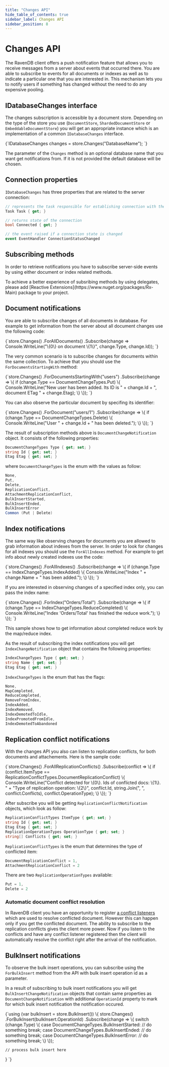 ```yaml
---
title: "Changes API"
hide_table_of_contents: true
sidebar_label: Changes API
sidebar_position: 8
---
```



# Changes API

The RavenDB client offers a push notification feature that allows you to receive messages from a server about events that occurred there.
You are able to subscribe to events for all documents or indexes as well as to indicate a particular one that you are interested in. 
This mechanism lets you to notify users if something has changed without the need to do any expensive pooling. 

## IDatabaseChanges interface

The changes subscription is accessible by a document store. Depending on the type of the store you use (`DocumentStore`, `ShardedDocumentStore` or `EmbeddableDocumentStore`) you will get an appropriate instance
which is an implementation of a common `IDatabaseChanges` interface.

<TabItem value="getting_database_changes_instance" label="getting_database_changes_instance">
<CodeBlock language="csharp">
{`IDatabaseChanges changes = store.Changes("DatabaseName");
`}
</CodeBlock>
</TabItem>

The parameter of the `Changes` method is an optional database name that you want get notifications from. If it is not provided the default database will be chosen.

## Connection properties

`IDatabaseChanges` has three properties that are related to the server connection:

``` csharp 
// represents the task responsible for establishing connection with the server
Task Task { get; }

// returns state of the connection
bool Connected { get; }

// the event raised if a connection state is changed
event EventHandler ConnectionStatusChanged
```

## Subscribing methods

In order to retrieve notifications you have to subscribe server-side events by using either document or index related methods.

<Admonition type="info" title="Info">
To achieve a better experience of subsribing methods by using delegates, please add [Reactive Extensions](https://www.nuget.org/packages/Rx-Main) package to your project.
</Admonition>

## Document notifications

You are able to subscribe changes of all documents in database. For example to get information from the server about all document changes use the following code:

<TabItem value="subscribe_for_all_documents" label="subscribe_for_all_documents">
<CodeBlock language="csharp">
{`store.Changes()
     .ForAllDocuments()
     .Subscribe(change => Console.WriteLine("\{0\} on document \{1\}", change.Type, change.Id));
`}
</CodeBlock>
</TabItem>


The very common scenario is to subscribe changes for documents within the same collection. To achieve that you should use the `ForDocumentsStartingWith` method:

<TabItem value="subscribe_documents_starting_with" label="subscribe_documents_starting_with">
<CodeBlock language="csharp">
{`store.Changes()
	.ForDocumentsStartingWith("users")
	 .Subscribe(change =>
	 \{
		 if (change.Type == DocumentChangeTypes.Put)
		 \{
			 Console.WriteLine("New user has been added. Its ID is " + change.Id + ", document ETag " + change.Etag);
		 \}
	 \});
`}
</CodeBlock>
</TabItem>

You can also observe the particular document by specifing its identifier:

<TabItem value="subscribe_document_delete" label="subscribe_document_delete">
<CodeBlock language="csharp">
{`store.Changes()
	.ForDocument("users/1")
	 .Subscribe(change =>
	 \{
		 if (change.Type == DocumentChangeTypes.Delete)
		 \{
			 Console.WriteLine("User " + change.Id + " has been deleted.");
		 \}
	 \});
`}
</CodeBlock>
</TabItem>

The result of subscription methods above is `DocumentChangeNotification` object. It consists of the following properties:
``` csharp 
DocumentChangeTypes Type { get; set; }
string Id { get; set; }
Etag Etag { get; set; }
```

where `DocumentChangeTypes` is the enum with the values as follow:
``` csharp 
None,
Put,
Delete,
ReplicationConflict,
AttachmentReplicationConflict,
BulkInsertStarted,
BulkInsertEnded,
BulkInsertError
Common (Put | Delete)
```

## Index notifications

The same way like observing changes for documents you are allowed to grab information about indexes from the server. In order to look for changes for all indexes
you should use the `ForAllIndexes` method. For example to get info about newly created indexes use the code:

<TabItem value="subscribe_indexes" label="subscribe_indexes">
<CodeBlock language="csharp">
{`store.Changes()
	.ForAllIndexes()
	 .Subscribe(change =>
	 \{
		 if (change.Type == IndexChangeTypes.IndexAdded)
		 \{
			 Console.WriteLine("Index " + change.Name + " has been added.");
		 \}
	 \});
`}
</CodeBlock>
</TabItem>

If you are interested in observing changes of a specified index only, you can pass the index name:

<TabItem value="subscribe_index_reduce_completed" label="subscribe_index_reduce_completed">
<CodeBlock language="csharp">
{`store.Changes()
	.ForIndex("Orders/Total")
	 .Subscribe(change =>
	 \{
		 if (change.Type == IndexChangeTypes.ReduceCompleted)
		 \{
			 Console.WriteLine("Index 'Orders/Total' has finished the reduce work.");
		 \}
	 \});
`}
</CodeBlock>
</TabItem>

This sample shows how to get information about completed reduce work by the map/reduce index.


As the result of subscribing the index notifications you will get `IndexChangeNotification` object that contains the following properties:
``` csharp 
IndexChangeTypes Type { get; set; }
string Name { get; set; }
Etag Etag { get; set; }
```

`IndexChangeTypes` is the enum that has the flags:
``` csharp 
None,
MapCompleted,
ReduceCompleted,
RemoveFromIndex,
IndexAdded,
IndexRemoved,
IndexDemotedToIdle,
IndexPromotedFromIdle,
IndexDemotedToAbandoned
```

## Replication conflict notifications

With the changes API you also can listen to replication conflicts, for both documents and attachements. Here is the sample code:

<TabItem value="subscribe_documents_replication_conflict" label="subscribe_documents_replication_conflict">
<CodeBlock language="csharp">
{`store.Changes()
	.ForAllReplicationConflicts()
	.Subscribe(conflict =>
		\{
			if (conflict.ItemType == ReplicationConflictTypes.DocumentReplicationConflict)
			\{
				Console.WriteLine("Conflict detected for \{0\}. Ids of conflicted docs: \{1\}. " +
				                  "Type of replication operation: \{2\}",
				                  conflict.Id, 
								  string.Join(", ", conflict.Conflicts), 
								  conflict.OperationType);
			\}						
		\});
`}
</CodeBlock>
</TabItem>

After subscribe you will be getting `ReplicationConflictNotification` objects, which look as follow:

``` csharp 
ReplicationConflictTypes ItemType { get; set; }
string Id { get; set; }
Etag Etag { get; set; }
ReplicationOperationTypes OperationType { get; set; }
string[] Conflicts { get; set; }
```

`ReplicationConflictTypes` is the enum that determines the type of conflicted item:

``` csharp 
DocumentReplicationConflict = 1,
AttachmentReplicationConflict = 2
```

There are two `ReplicationOperationTypes` available:

``` csharp 
Put = 1,
Delete = 2
```

### Automatic document conflict resolution

In RavenDB client you have an opportunity to register [a conflict listeners](advanced/client-side-listeners#document-conflict-listener) which are used to resolve conflicted document. However this can happen
only if you get the conflicted document. The ability to subscribe to the replication conflicts gives the client more power. Now if you listen to the conflicts and have any conflict listener
registered then the client will automatically resolve the conflict right after the arrival of the notification.


## BulkInsert notifications

To observe the bulk insert operations, you can subscribe using the `ForBulkInsert` method from the API with bulk insert operation id as a parameter.

In a result of subscribing to bulk insert notifications you will get `BulkInsertChangeNotification` objects that contain same properties as `DocumentChangeNotification` with additional `OperationId` property to mark for which bulk insert notification the notification occured.

<TabItem value="subscribe_bulk_insert" label="subscribe_bulk_insert">
<CodeBlock language="csharp">
{`using (var bulkInsert = store.BulkInsert())
\{
	store.Changes()
		.ForBulkInsert(bulkInsert.OperationId)
		.Subscribe(change =>
		\{
			switch (change.Type)
			\{
				case DocumentChangeTypes.BulkInsertStarted:
					// do something
					break;
				case DocumentChangeTypes.BulkInsertEnded:
					// do something
					break;
				case DocumentChangeTypes.BulkInsertError:
					// do something
					break;
			\}
		\});

	// process bulk insert here
\}
`}
</CodeBlock>
</TabItem>


